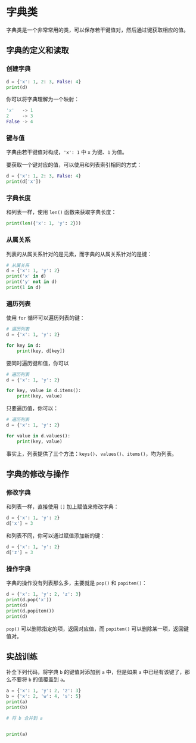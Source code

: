 
# 字典类

字典类是一个非常常用的类，可以保存若干键值对，然后通过键获取相应的值。

## 字典的定义和读取

### 创建字典

```python sandbox
d = {'x': 1, 2: 3, False: 4}
print(d)
```

你可以将字典理解为一个映射：

```python
'x'   -> 1
2     -> 3
False -> 4
```

### 键与值

字典由若干键值对构成，`'x': 1` 中 `x` 为键、`1` 为值。

要获取一个键对应的值，可以使用和列表索引相同的方式：

```python sandbox
d = {'x': 1, 2: 3, False: 4}
print(d['x'])
```

### 字典长度

和列表一样，使用 `len()` 函数来获取字典长度：

```python
print(len({'x': 1, 'y': 2}))
```

### 从属关系

列表的从属关系针对的是元素，而字典的从属关系针对的是键：

```python sandbox
# 从属关系
d = {'x': 1, 'y': 2}
print('x' in d)
print('y' not in d)
print(1 in d)
```

### 遍历列表

使用 `for` 循环可以遍历列表的键：

```python sandbox
# 遍历列表
d = {'x': 1, 'y': 2}

for key in d:
    print(key, d[key])
```

要同时遍历键和值，你可以

```python sandbox
# 遍历列表
d = {'x': 1, 'y': 2}

for key, value in d.items():
    print(key, value)
```

只要遍历值，你可以：

```python sandbox
# 遍历列表
d = {'x': 1, 'y': 2}

for value in d.values():
    print(key, value)
```

事实上，列表提供了三个方法：`keys()`、`values()`、`items()`，均为列表。

## 字典的修改与操作

### 修改字典

和列表一样，直接使用 `[]` 加上赋值来修改字典：

```python
d = {'x': 1, 'y': 2}
d['x'] = 3
```

和列表不同，你可以通过赋值添加新的键：

```python
d = {'x': 1, 'y': 2}
d['z'] = 3
```

### 操作字典

字典的操作没有列表那么多，主要就是 `pop()` 和 `popitem()`：

```python sandbox
d = {'x': 1, 'y': 2, 'z': 3}
print(d.pop('x'))
print(d)
print(d.popitem())
print(d)
```

`pop()` 可以删除指定的项，返回对应值，而 `popitem()` 可以删除某一项，返回键值对。

## 实战训练

补全下列代码，将字典 `b` 的键值对添加到 `a` 中，但是如果 `a` 中已经有该键了，那么不要将 `b` 的值覆盖到 `a`。

```python sandbox
a = {'x': 1, 'y': 2, 'z': 3}
b = {'x': 2, 'w': 4, 's': 5}
print(a)
print(b)

# 将 b 合并到 a


print(a)
```
